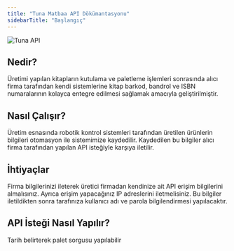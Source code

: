 ```yaml
---
title: "Tuna Matbaa API Dökümantasyonu"
sidebarTitle: "Başlangıç"
---
```


<img
  className="block"
  src="/images/tuna-introduction.jpeg"
  alt="Tuna API"
/>

## Nedir?

Üretimi yapılan kitapların kutulama ve paletleme işlemleri sonrasında alıcı firma tarafından kendi sistemlerine kitap barkod, bandrol ve ISBN numaralarının kolayca entegre edilmesi sağlamak amacıyla geliştirilmiştir.

## Nasıl Çalışır?

Üretim esnasında robotik kontrol sistemleri tarafından üretilen ürünlerin bilgileri otomasyon ile sistemimize kaydedilir. Kaydedilen bu bilgiler alıcı firma tarafından yapılan API isteğiyle karşıya iletilir.

## İhtiyaçlar

Firma bilgilerinizi ileterek üretici firmadan kendinize ait API erişim bilgilerini almalısınız. Ayrıca erişim yapacağınız IP adreslerini iletmelisiniz. Bu bilgiler iletildikten sonra tarafınıza kullanıcı adı ve parola bilgilendirmesi yapılacaktır.

## API İsteği Nasıl Yapılır?

<CardGroup cols={2}>
  <Card title="Palet Sorgusu" icon="code" href="https://docs.sunucupark.com/tuna-api/endpoint/getPalet">
  </Card>
    <Card title="Box Sorgusu" icon="code" href="https://docs.sunucupark.com/tuna-api/endpoint/getBox">
  </Card>
    <Card title="Tarih ile Sorgu" icon="code" href="https://docs.sunucupark.com/tuna-api/endpoint/getbyDate">
      Tarih belirterek palet sorgusu yapılabilir
  </Card>
</CardGroup>

